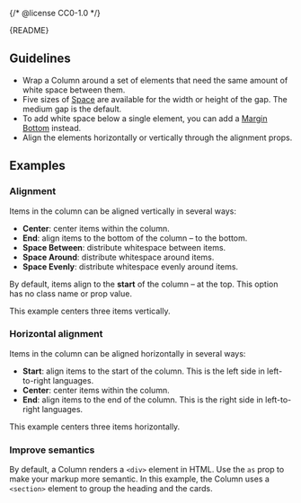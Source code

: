 {/* @license CC0-1.0 */}


<Meta of={ColumnStories} />

<Markdown>{README}</Markdown>

## Guidelines

- Wrap a Column around a set of elements that need the same amount of white space between them.
- Five sizes of [Space](/docs/brand-design-tokens-space--docs) are available for the width or height of the gap.
  The medium gap is the default.
- To add white space below a single element, you can add a [Margin Bottom](/docs/utilities-css-margin--docs) instead.
- Align the elements horizontally or vertically through the alignment props.

<Primary />

<Controls />

## Examples

### Alignment

Items in the column can be aligned vertically in several ways:

- **Center**: center items within the column.
- **End**: align items to the bottom of the column – to the bottom.
- **Space Between**: distribute whitespace between items.
- **Space Around**: distribute whitespace around items.
- **Space Evenly**: distribute whitespace evenly around items.

By default, items align to the **start** of the column – at the top.
This option has no class name or prop value.

This example centers three items vertically.

<Canvas of={ColumnStories.Alignment} />

### Horizontal alignment

Items in the column can be aligned horizontally in several ways:

- **Start**: align items to the start of the column. This is the left side in left-to-right languages.
- **Center**: center items within the column.
- **End**: align items to the end of the column. This is the right side in left-to-right languages.

This example centers three items horizontally.

<Canvas of={ColumnStories.HorizontalAlignment} />

### Improve semantics

By default, a Column renders a `<div>` element in HTML.
Use the `as` prop to make your markup more semantic.
In this example, the Column uses a `<section>` element to group the heading and the cards.

<Canvas of={ColumnStories.ImproveSemantics} />
